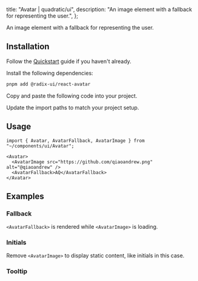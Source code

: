 
  title: "Avatar | quadratic/ui",
  description: "An image element with a fallback for representing the user.",
};

<Title>Avatar</Title>
<Description>An image element with a fallback for representing the user.</Description>
<ComponentPreview id="avatar" />

## Installation
<Steps>

<StepTitle>Follow the [Quickstart](/docs/getting-started/guides/quickstart) guide if you haven't already.</StepTitle>

<StepTitle>Install the following dependencies:</StepTitle>
<StepContent>
```bash
pnpm add @radix-ui/react-avatar
```
</StepContent>

<StepTitle>Copy and paste the following code into your project.</StepTitle>
<StepContent>
<FileSource id="avatar" />
</StepContent>

<StepTitle>Update the import paths to match your project setup.</StepTitle>

</Steps>

## Usage
```tsx
import { Avatar, AvatarFallback, AvatarImage } from "~/components/ui/Avatar";
```
```tsx
<Avatar>
  <AvatarImage src="https://github.com/qiaoandrew.png" alt="@qiaoandrew" />
  <AvatarFallback>AQ</AvatarFallback>
</Avatar>
```

## Examples

### Fallback
`<AvatarFallback>` is rendered while `<AvatarImage>` is loading.
<ComponentPreview id="avatar" />

### Initials
Remove `<AvatarImage>` to display static content, like initials in this case.
<ComponentPreview id="avatarInitials" />

### Tooltip
<ComponentPreview id="avatarTooltip" />

<Footer previousLabel="Aspect Ratio" previousHref="/docs/components/primitives/aspect-ratio" nextLabel="Badge" nextHref="/docs/components/primitives/badge" />